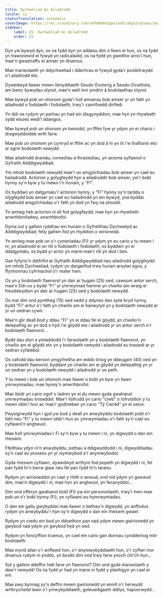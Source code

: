 ```yaml
---
title: Dychweliad Ac Ailadrodd
locale: cy
statusTranslation: automatic
coverImage: https://res.cloudinary.com/xmfm6mhw3gwctndtcubgx2rptnae/image/upload/v1740468922/small_cover_tratado_de_psicologia_revolucionaria_a4c0dca4e0.webp
sidebar:
    label: 25. Dychweliad Ac Ailadrodd
    order: 25
---
```

Dyn yw bywyd dyn, os na fydd dyn yn addasu dim o fewn ei hun, os na fydd yn trawsnewid ei fywyd yn radicalaidd, os na fydd yn gweithio arno'i hun, mae'n gwastraffu ei amser yn druenus.

Mae marwolaeth yn ddychweliad i ddechrau ei fywyd gyda'r posibilrwydd o'i ailadrodd eto.

Dywedwyd llawer mewn llenyddiaeth Seudo-Esoterig a Seudo-Ocwltista, am bwnc bywydau olynol, mae'n well inni ymdrin â bodolaethau olynol.

Mae bywyd pob un ohonom gyda'i holl amserau bob amser yr un fath yn ailadrodd o fodolaeth i fodolaeth, trwy'r canrifoedd dirifedi.

Yn ddi-os rydym yn parhau yn had ein disgynyddion; mae hyn yn rhywbeth sydd eisoes wedi'i ddangos.

Mae bywyd pob un ohonom yn benodol, yn ffilm fyw yr ydym yn ei chario i dragwyddoldeb wrth farw.

Mae pob un ohonom yn cymryd ei ffilm ac yn dod â hi yn ôl i'w thaflunio eto ar sgrin bodolaeth newydd.

Mae ailadrodd dramâu, comedïau a thrasiedïau, yn axioma sylfaenol o Gyfraith Ailddigwyddiad.

Ym mhob bodolaeth newydd mae'r un amgylchiadau bob amser yn cael eu hailadrodd. Actorion y golygfeydd hyn a ailadroddir bob amser, yw'r bobl hynny sy'n byw y tu mewn i'n hunain, y "Fi".

Os byddwn yn datgymalu'r actorion hynny, y "Fi" hynny sy'n tarddu o olygfeydd bob amser yn cael eu hailadrodd yn ein bywyd, yna byddai ailadrodd amgylchiadau o'r fath yn dod yn fwy na phosibl.

Yn amlwg heb actorion ni all fod golygfeydd; mae hyn yn rhywbeth anwrthbrofadwy, anwrthbrofol.

Dyma sut y gallwn ryddhau ein hunain o Gyfreithiau Dychwelyd ac Ailddigwyddiad; felly gallwn fod yn rhyddion o wirionedd.

Yn amlwg mae pob un o'r cymeriadau (Fi) yr ydym yn eu cario y tu mewn i ni, yn ailadrodd ei un rôl o fodolaeth i fodolaeth; os byddwn yn ei ddatgymalu, os bydd yr actor yn marw mae'r rôl yn dod i ben.

Gan fyfyrio'n ddifrifol ar Gyfraith Ailddigwyddiad neu ailadrodd golygfeydd ym mhob Dychweliad, rydym yn darganfod trwy hunan-arsylwi agos, y ffynhonnau cyfrinachol o'r mater hwn.

Os yn y bodolaeth flaenorol yn dair ar hugain (25) oed, cawsom antur serch, mae'n Ddi-os y bydd "Fi" yr ymrwymiad hwnnw yn chwilio am wraig ei freuddwydion yn dair ar hugain (25) oed y bodolaeth newydd.

Os mai dim ond pymtheg (15) oed oedd y ddynes dan sylw bryd hynny, bydd "Fi" antur o'r fath yn chwilio am ei hanwylyd yn y bodolaeth newydd ar yr un oedran cywir.

Mae'n glir deall bod y ddau "Fi" yn ei ddau fel ei gilydd, yn chwilio'n delepathig ac yn dod o hyd i'w gilydd eto i ailadrodd yr un antur serch o'r bodolaeth flaenorol...

Bydd dau elyn a ymladdodd i'r farwolaeth yn y bodolaeth flaenorol, yn chwilio am ei gilydd eto yn y bodolaeth newydd i ailadrodd eu trasiedi ar yr oedran cyfatebol.

Os cafodd dau berson ymgyfreitha am eiddo tiriog yn ddeugain (40) oed yn y bodolaeth flaenorol, byddant yn chwilio am ei gilydd yn delepathig yn yr un oedran yn y bodolaeth newydd i ailadrodd yr un peth.

Y tu mewn i bob un ohonom mae llawer o bobl yn byw yn llawn ymrwymiadau; mae hynny'n anwrthbrofol.

Mae lleidr yn cario ogof o ladron yn ei du mewn gyda gwahanol ymrwymiadau troseddol. Mae'r llofrudd yn cario "clwb" o lofruddion y tu mewn iddo'i hun ac mae'r godinebwr yn cario "Tŷ Cwrdd" yn ei seice.

Pwysigrwydd hyn i gyd yw bod y deall yn anwybyddu bodolaeth pobl o'r fath neu "Fi" y tu mewn iddo'i hun ac ymrwymiadau o'r fath sy'n cael eu cyflawni'n angheuol.

Mae holl ymrwymiadau'r Fi sy'n byw y tu mewn i ni, yn digwydd o dan ein rheswm.

Ffeithiau ydyn ni'n anwybyddu, pethau a ddigwyddodd i ni, digwyddiadau sy'n cael eu prosesu yn yr isymwybod a'r anymwybodol.

Gyda rheswm cyfiawn, dywedwyd wrthym fod popeth yn digwydd i ni, fel pan fydd hi'n bwrw glaw neu fel pan fydd hi'n taranu.

Rydym yn wirioneddol yn cael y rhith o wneud, ond nid ydym yn gwneud dim, mae'n digwydd i ni, mae hyn yn angheuol, yn fecanyddol...

Dim ond offeryn gwahanol bobl (Fi) yw ein personoliaeth, trwy'r hwn mae pob un o'r bobl hynny (Fi), yn cyflawni eu hymrwymiadau.

O dan ein gallu gwybyddol mae llawer o bethau'n digwydd, yn anffodus rydym yn anwybyddu'r hyn sy'n digwydd o dan ein rheswm gwael.

Rydym yn credu ein bod yn ddoethion pan nad ydym mewn gwirionedd yn gwybod nad ydym yn gwybod hyd yn oed.

Rydym yn foncyffion truenus, yn cael ein cario gan donnau cynddeiriog môr bodolaeth.

Mae mynd allan o'r anffawd hon, o'r anymwybyddiaeth hon, o'r cyflwr mor druenus rydym ni ynddo, yn bosibl dim ond trwy farw ynoch chi'ch hun...

Sut y gallem ddeffro heb farw yn flaenorol? Dim ond gyda marwolaeth y daw'r newydd! Os na fydd yr had yn marw ni fydd y planhigyn yn cael ei eni.

Mae pwy bynnag sy'n deffro mewn gwirionedd yn ennill o'r herwydd wrthrychedd lawn o'i ymwybyddiaeth, goleuedigaeth ddilys, hapusrwydd...

